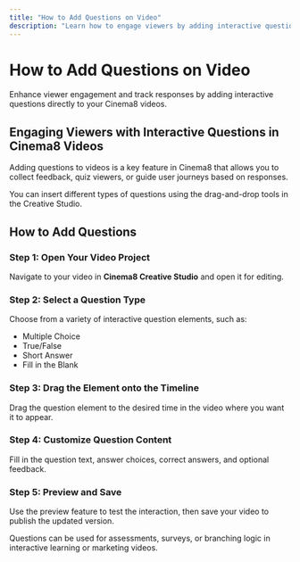 ```yaml
---
title: "How to Add Questions on Video"
description: "Learn how to engage viewers by adding interactive questions to your Cinema8 videos using the drag-and-drop tools in Creative Studio."
---
```



# How to Add Questions on Video

<Callout type="info">
Enhance viewer engagement and track responses by adding interactive questions directly to your Cinema8 videos.
</Callout>

## Engaging Viewers with Interactive Questions in Cinema8 Videos

Adding questions to videos is a key feature in Cinema8 that allows you to collect feedback, quiz viewers, or guide user journeys based on responses.

You can insert different types of questions using the drag-and-drop tools in the Creative Studio.

## How to Add Questions

<Steps>

### Step 1: Open Your Video Project

Navigate to your video in **Cinema8 Creative Studio** and open it for editing.

### Step 2: Select a Question Type

Choose from a variety of interactive question elements, such as:
- Multiple Choice
- True/False
- Short Answer
- Fill in the Blank

### Step 3: Drag the Element onto the Timeline

Drag the question element to the desired time in the video where you want it to appear.

### Step 4: Customize Question Content

Fill in the question text, answer choices, correct answers, and optional feedback.

### Step 5: Preview and Save

Use the preview feature to test the interaction, then save your video to publish the updated version.

</Steps>

<Callout type="default">
Questions can be used for assessments, surveys, or branching logic in interactive learning or marketing videos.
</Callout>
